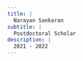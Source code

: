 ```yaml
---
title: |
  Narayan Sankaran
subtitle: |
  Postdoctoral Scholar
description: |
  2021 - 2022
---
```


